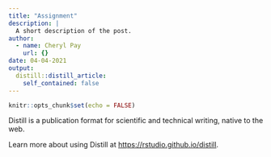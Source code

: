 ```yaml
---
title: "Assignment"
description: |
  A short description of the post.
author:
  - name: Cheryl Pay
    url: {}
date: 04-04-2021
output:
  distill::distill_article:
    self_contained: false
---
```



```r
knitr::opts_chunk$set(echo = FALSE)
```

Distill is a publication format for scientific and technical writing, native to the web.

Learn more about using Distill at <https://rstudio.github.io/distill>.


